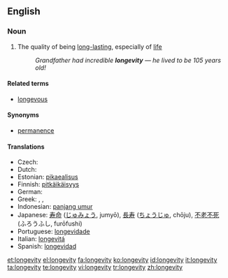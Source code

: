 ==English==

===Noun===
{{en-noun|longevities}}

# The quality of being [[long-lasting]], especially of [[life]]
#: ''Grandfather had incredible '''longevity''' &mdash; he lived to be 105 years old!''

====Related terms====
*[[longevous]]

====Synonyms====
*[[permanence]]

====Translations====
* Czech: {{t-|cs|dlouhověkost|f}}
* Dutch: {{t-|nl|levensduur|m}}
* Estonian: [[pikaealisus]]
* Finnish: [[pitkäikäisyys]]
* German: {{t-|de|Langlebigkeit|f}}
* Greek: {{t|el|μακροζωία|sc=Grek}}, {{t|el|μακροβιότητα|sc=Grek}}, {{t|el|μακροημέρευση|sc=Grek}}
* Indonesian: [[panjang umur]]
* Japanese: [[寿命]] ([[じゅみょう]], jumyō), [[長寿]] ([[ちょうじゅ]], chōju), [[不老不死]] (ふろうふし, furōfushi)
* Portuguese: [[longevidade]]
* Italian: [[longevitá]]
* Spanish: [[longevidad]] {{f}}

[[et:longevity]]
[[el:longevity]]
[[fa:longevity]]
[[ko:longevity]]
[[id:longevity]]
[[it:longevity]]
[[ta:longevity]]
[[te:longevity]]
[[vi:longevity]]
[[tr:longevity]]
[[zh:longevity]]